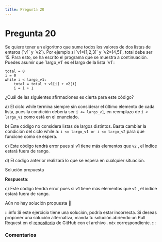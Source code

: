 ```yaml
---
title: Pregunta 20
---
```



# Pregunta 20

<div className="exercise">
Se quiere tener un algoritmo que sume todos los valores de dos listas de enteros (`v1` y `v2`). Por ejemplo si `v1=[1,2,3]` y `v2=[4,5]`, total debe ser 15. Para esto, se ha escrito el programa que se muestra a continuación. Puedes asumir que `largo_v1` es el largo de la lista `v1`:

```
total = 0
i = 0
while i < largo_v1:
    total = total + v1[i] + v2[i]
    i = i + 1
```

¿Cuál de las siguientes afirmaciones es cierta para este código?

a) El ciclo while termina siempre sin considerar el último elemento de cada lista, pues la condición debería ser `i <= largo_v1`, en reemplazo de `i < largo_v1` como está en el enunciado.

b) Este código no considera listas de largos distintos. Basta cambiar la condición del ciclo while a: `i <= largo_v1 or i <= largo_v2` para que funcione como se espera.

c) Este código tendrá error pues si v1 tiene más elementos que `v2` , el índice estará fuera de rango.

d) El código anterior realizará lo que se espera en cualquier situación.
</div>

<MDXDetails>
<summary>Solución propuesta</summary>

<div className="exercise">

**Respuesta:**

c) Este código tendrá error pues si v1 tiene más elementos que `v2` , el índice estará fuera de rango.

Aún no hay solución propuesta 🥲
</div>

:::info
Si este ejercicio tiene una solución, podría estar incorrecta. Si deseas proponer una solución alternativa, manda tu solución abriendo
un Pull Request en el [repositorio](https://github.com/crow-rojas/apuntes-fundamentals/pulls) de GitHub con el archivo
`.mdx` correspondiente.
:::

</MDXDetails>

### Comentarios

<Disqus
  url="https://crow-rojas.github.io/apuntes-fundamentals/docs/engineering/computing/exercises/2016-1/p20"
  identifier="docs/engineering/computing/exercises/2016-1/p20"
  title="2016-1 Computación - Pregunta 20"
/>
